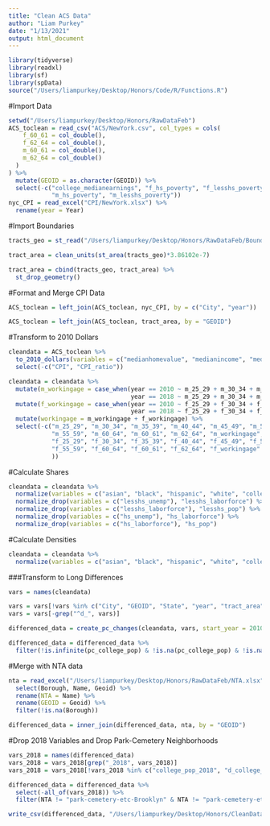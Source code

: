 ```yaml
---
title: "Clean ACS Data"
author: "Liam Purkey"
date: "1/13/2021"
output: html_document
---
```


```r
library(tidyverse)
library(readxl)
library(sf)
library(spData)
source("/Users/liampurkey/Desktop/Honors/Code/R/Functions.R")
```

#Import Data

```r
setwd("/Users/liampurkey/Desktop/Honors/RawDataFeb")
ACS_toclean = read_csv("ACS/NewYork.csv", col_types = cols(
    f_60_61 = col_double(),
    f_62_64 = col_double(),
    m_60_61 = col_double(),
    m_62_64 = col_double()
  )
) %>%
  mutate(GEOID = as.character(GEOID)) %>%
  select(-c("college_medianearnings", "f_hs_poverty", "f_lesshs_poverty", "hs_medianearnings", "lesshs_medianearnings",
            "m_hs_poverty", "m_lesshs_poverty"))
nyc_CPI = read_excel("CPI/NewYork.xlsx") %>%
  rename(year = Year)
```

#Import Boundaries

```r
tracts_geo = st_read("/Users/liampurkey/Desktop/Honors/RawDataFeb/Boundaries/New York/New York.shp")
```

```r
tract_area = clean_units(st_area(tracts_geo)*3.86102e-7)
```

```r
tract_area = cbind(tracts_geo, tract_area) %>%
  st_drop_geometry()
```

#Format and Merge CPI Data

```r
ACS_toclean = left_join(ACS_toclean, nyc_CPI, by = c("City", "year"))
```

```r
ACS_toclean = left_join(ACS_toclean, tract_area, by = "GEOID")
```

#Transform to 2010 Dollars 

```r
cleandata = ACS_toclean %>% 
  to_2010_dollars(variables = c("medianhomevalue", "medianincome", "medianrent")) %>%
  select(-c("CPI", "CPI_ratio"))
```

```r
cleandata = cleandata %>% 
  mutate(m_workingage = case_when(year == 2010 ~ m_25_29 + m_30_34 + m_35_39 + m_40_44 + m_45_49 + m_50_54 + m_55_59 + m_60_64,
                                  year == 2018 ~ m_25_29 + m_30_34 + m_35_39 + m_40_44 + m_45_49 + m_50_54 + m_55_59 + m_60_61 + m_62_64)) %>%
  mutate(f_workingage = case_when(year == 2010 ~ f_25_29 + f_30_34 + f_35_39 + f_40_44 + f_45_49 + f_50_54 + f_55_59 + f_60_64,
                                  year == 2018 ~ f_25_29 + f_30_34 + f_35_39 + f_40_44 + f_45_49 + f_50_54 + f_55_59 + f_60_61 + f_62_64)) %>%
  mutate(workingage = m_workingage + f_workingage) %>%
  select(-c("m_25_29", "m_30_34", "m_35_39", "m_40_44", "m_45_49", "m_50_54", 
            "m_55_59", "m_60_64", "m_60_61", "m_62_64", "m_workingage",
            "f_25_29", "f_30_34", "f_35_39", "f_40_44", "f_45_49", "f_50_54", 
            "f_55_59", "f_60_64", "f_60_61", "f_62_64", "f_workingage"
            ))
```

#Calculate Shares

```r
cleandata = cleandata %>%
  normalize(variables = c("asian", "black", "hispanic", "white", "college_pop", "hs_pop", "lesshs_pop", "renter_occupied", "workingage"), "pop") %>%
  normalize_drop(variables = c("lesshs_unemp"), "lesshs_laborforce") %>%
  normalize_drop(variables = c("lesshs_laborforce"), "lesshs_pop") %>%
  normalize_drop(variables = c("hs_unemp"), "hs_laborforce") %>%
  normalize_drop(variables = c("hs_laborforce"), "hs_pop") 
```

#Calculate Densities

```r
cleandata = cleandata %>%
  normalize(variables = c("asian", "black", "hispanic", "white", "college_pop", "hs_pop", "lesshs_pop", "renter_occupied", "workingage"), "tract_area", newname = "d")
```

###Transform to Long Differences

```r
vars = names(cleandata)
```

```r
vars = vars[!vars %in% c("City", "GEOID", "State", "year", "tract_area")] 
vars = vars[-grep("^d_", vars)]
```

```r
differenced_data = create_pc_changes(cleandata, vars, start_year = 2010, end_year = 2018)
```

```r
differenced_data = differenced_data %>%
  filter(!is.infinite(pc_college_pop) & !is.na(pc_college_pop) & !is.nan(pc_college_pop))
```

#Merge with NTA data 

```r
nta = read_excel("/Users/liampurkey/Desktop/Honors/RawDataFeb/NTA.xlsx") %>%
  select(Borough, Name, Geoid) %>%
  rename(NTA = Name) %>%
  rename(GEOID = Geoid) %>%
  filter(!is.na(Borough))
```

```r
differenced_data = inner_join(differenced_data, nta, by = "GEOID")
```

#Drop 2018 Variables and Drop Park-Cemetery Neighborhoods

```r
vars_2018 = names(differenced_data)
vars_2018 = vars_2018[grep("_2018", vars_2018)]
vars_2018 = vars_2018[!vars_2018 %in% c("college_pop_2018", "d_college_pop_2018", "p_college_pop_2018", "pop_2018")]
```

```r
differenced_data = differenced_data %>%
  select(-all_of(vars_2018)) %>%
  filter(NTA != "park-cemetery-etc-Brooklyn" & NTA != "park-cemetery-etc-Queens" & NTA != "park-cemetery-etc-Bronx") 
```

```r
write_csv(differenced_data, "/Users/liampurkey/Desktop/Honors/CleanDataFeb/NYC_ACS.csv")
```



















